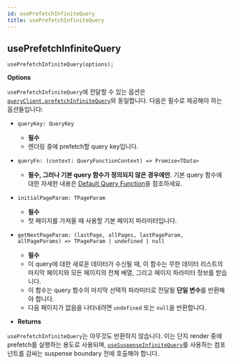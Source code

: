 ```yaml
---
id: usePrefetchInfiniteQuery
title: usePrefetchInfiniteQuery
---
```


## usePrefetchInfiniteQuery

```tsx
usePrefetchInfiniteQuery(options);
```

**Options**

`usePrefetchInfiniteQuery`에 전달할 수 있는 옵션은 [`queryClient.prefetchInfiniteQuery`](../../../../reference/QueryClient#queryclientprefetchinfinitequery)와 동일합니다. 다음은 필수로 제공해야 하는 옵션들입니다:

- `queryKey: QueryKey`

  - **필수**
  - 렌더링 중에 prefetch할 query key입니다.

- `queryFn: (context: QueryFunctionContext) => Promise<TData>`

  - **필수, 그러나 기본 query 함수가 정의되지 않은 경우에만**. 기본 query 함수에 대한 자세한 내용은 [Default Query Function](../../guides/default-query-function)을 참조하세요.

- `initialPageParam: TPageParam`

  - **필수**
  - 첫 페이지를 가져올 때 사용할 기본 페이지 파라미터입니다.

- `getNextPageParam: (lastPage, allPages, lastPageParam, allPageParams) => TPageParam | undefined | null`

  - **필수**
  - 이 query에 대한 새로운 데이터가 수신될 때, 이 함수는 무한 데이터 리스트의 마지막 페이지와 모든 페이지의 전체 배열, 그리고 페이지 파라미터 정보를 받습니다.
  - 이 함수는 query 함수의 마지막 선택적 파라미터로 전달될 **단일 변수**를 반환해야 합니다.
  - 다음 페이지가 없음을 나타내려면 `undefined` 또는 `null`을 반환합니다.

- **Returns**

`usePrefetchInfiniteQuery`는 아무것도 반환하지 않습니다. 이는 단지 render 중에 prefetch를 실행하는 용도로 사용되며, [`useSuspenseInfiniteQuery`](../useSuspenseInfiniteQuery)를 사용하는 컴포넌트를 감싸는 suspense boundary 전에 호출해야 합니다.
